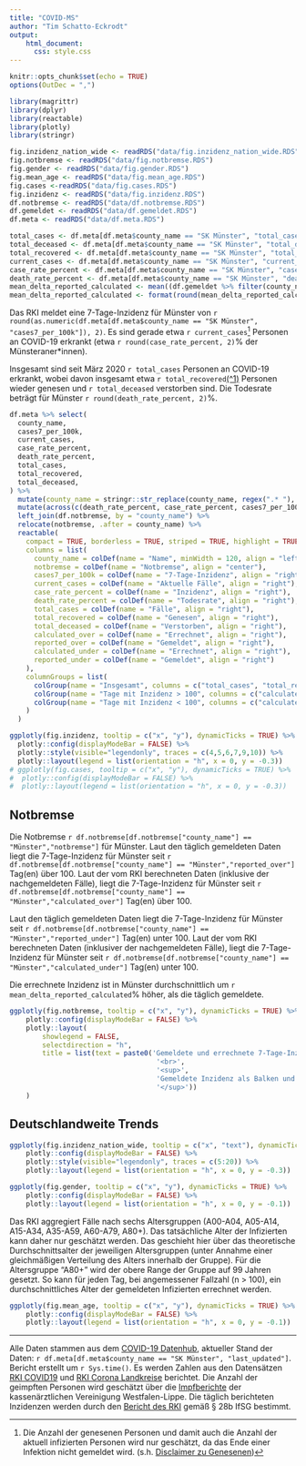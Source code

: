 ```yaml
---
title: "COVID-MS"
author: "Tim Schatto-Eckrodt"
output: 
    html_document:
      css: style.css
---
```


```r
knitr::opts_chunk$set(echo = TRUE)
options(OutDec = ",")

library(magrittr)
library(dplyr)
library(reactable)
library(plotly)
library(stringr)

fig.inzidenz_nation_wide <- readRDS("data/fig.inzidenz_nation_wide.RDS")
fig.notbremse <- readRDS("data/fig.notbremse.RDS")
fig.gender <- readRDS("data/fig.gender.RDS")
fig.mean_age <- readRDS("data/fig.mean_age.RDS")
fig.cases <-readRDS("data/fig.cases.RDS")
fig.inzidenz <- readRDS("data/fig.inzidenz.RDS")
df.notbremse <- readRDS("data/df.notbremse.RDS")
df.gemeldet <- readRDS("data/df.gemeldet.RDS")
df.meta <- readRDS("data/df.meta.RDS")

total_cases <- df.meta[df.meta$county_name == "SK Münster", "total_cases"]
total_deceased <- df.meta[df.meta$county_name == "SK Münster", "total_deceased"]
total_recovered <- df.meta[df.meta$county_name == "SK Münster", "total_recovered"]
current_cases <- df.meta[df.meta$county_name == "SK Münster", "current_cases"]
case_rate_percent <- df.meta[df.meta$county_name == "SK Münster", "case_rate_percent"]
death_rate_percent <- df.meta[df.meta$county_name == "SK Münster", "death_rate_percent"]
mean_delta_reported_calculated <- mean((df.gemeldet %>% filter(county_name == "SK Münster", !is.na(i_reported)) %>% mutate(delta_p = (i_calculated-i_reported)/i_reported))$delta_p)
mean_delta_reported_calculated <- format(round(mean_delta_reported_calculated*100, 2), nsmall = 2)

```

Das RKI meldet eine 7-Tage-Inzidenz für Münster von ```r round(as.numeric(df.meta[df.meta$county_name == "SK Münster", "cases7_per_100k"]), 2)```. Es sind gerade etwa ```r current_cases```[^note_estimated] Personen an COVID-19 erkrankt (etwa ```r round(case_rate_percent, 2)```% der Münsteraner*innen).

Insgesamt sind seit März 2020 ```r total_cases``` Personen an COVID-19 erkrankt, wobei davon insgesamt etwa ```r total_recovered```[\(^1\)](#fn1) Personen wieder genesen und ```r total_deceased``` verstorben sind. Die Todesrate beträgt für Münster ```r round(death_rate_percent, 2)```%.

```r

df.meta %>% select(
  county_name, 
  cases7_per_100k, 
  current_cases,
  case_rate_percent,
  death_rate_percent,
  total_cases, 
  total_recovered, 
  total_deceased,
) %>% 
  mutate(county_name = stringr::str_replace(county_name, regex(".* "), "")) %>% 
  mutate(across(c(death_rate_percent, case_rate_percent, cases7_per_100k), ~ format(round(.x, 2), nsmall = 2))) %>% 
  left_join(df.notbremse, by = "county_name") %>% 
  relocate(notbremse, .after = county_name) %>% 
  reactable(
    compact = TRUE, borderless = TRUE, striped = TRUE, highlight = TRUE,
    columns = list(
      county_name = colDef(name = "Name", minWidth = 120, align = "left"),
      notbremse = colDef(name = "Notbremse", align = "center"),
      cases7_per_100k = colDef(name = "7-Tage-Inzidenz", align = "right"),
      current_cases = colDef(name = "Aktuelle Fälle", align = "right"),
      case_rate_percent = colDef(name = "Inzidenz", align = "right"),
      death_rate_percent = colDef(name = "Todesrate", align = "right"),
      total_cases = colDef(name = "Fälle", align = "right"),
      total_recovered = colDef(name = "Genesen", align = "right"),
      total_deceased = colDef(name = "Verstorben", align = "right"),
      calculated_over = colDef(name = "Errechnet", align = "right"),
      reported_over = colDef(name = "Gemeldet", align = "right"),
      calculated_under = colDef(name = "Errechnet", align = "right"),
      reported_under = colDef(name = "Gemeldet", align = "right")
    ),
    columnGroups = list(
      colGroup(name = "Insgesamt", columns = c("total_cases", "total_recovered", "total_deceased")),
      colGroup(name = "Tage mit Inzidenz > 100", columns = c("calculated_over", "reported_over", "total_deceased")),
      colGroup(name = "Tage mit Inzidenz < 100", columns = c("calculated_under", "reported_under", "total_deceased"))
    )
  )
```

```r
ggplotly(fig.inzidenz, tooltip = c("x", "y"), dynamicTicks = TRUE) %>% 
  plotly::config(displayModeBar = FALSE) %>% 
  plotly::style(visible="legendonly", traces = c(4,5,6,7,9,10)) %>% 
  plotly::layout(legend = list(orientation = "h", x = 0, y = -0.3))
# ggplotly(fig.cases, tooltip = c("x", "y"), dynamicTicks = TRUE) %>% 
#  plotly::config(displayModeBar = FALSE) %>% 
#  plotly::layout(legend = list(orientation = "h", x = 0, y = -0.3))
```

## Notbremse

Die Notbremse ```r df.notbremse[df.notbremse["county_name"] == "Münster","notbremse"]``` für Münster. Laut den täglich gemeldeten Daten liegt die 7-Tage-Inzidenz für Münster seit ```r df.notbremse[df.notbremse["county_name"] == "Münster","reported_over"]``` Tag(en) über 100. Laut der vom RKI berechneten Daten (inklusive der nachgemeldeten Fälle), liegt die 7-Tage-Inzidenz für Münster seit ```r df.notbremse[df.notbremse["county_name"] == "Münster","calculated_over"]``` Tag(en) über 100. 

Laut den täglich gemeldeten Daten liegt die 7-Tage-Inzidenz für Münster seit ```r df.notbremse[df.notbremse["county_name"] == "Münster","reported_under"]``` Tag(en) unter 100. Laut der vom RKI berechneten Daten (inklusiver der nachgemeldeten Fälle), liegt die 7-Tage-Inzidenz für Münster seit ```r df.notbremse[df.notbremse["county_name"] == "Münster","calculated_under"]``` Tag(en) unter 100. 

Die errechnete Inzidenz ist in Münster durchschnittlich um ```r mean_delta_reported_calculated```% höher, als die täglich gemeldete.

```r
ggplotly(fig.notbremse, tooltip = c("x", "y"), dynamicTicks = TRUE) %>% 
    plotly::config(displayModeBar = FALSE) %>% 
    plotly::layout(
        showlegend = FALSE,
        selectdirection = "h",
        title = list(text = paste0('Gemeldete und errechnete 7-Tage-Inzidenz für Münster',
                                    '<br>',
                                    '<sup>',
                                    'Gemeldete Inzidenz als Balken und und errechnete Inzidenz als Rauten',
                                    '</sup>'))
    )
```

## Deutschlandweite Trends

```r
ggplotly(fig.inzidenz_nation_wide, tooltip = c("x", "text"), dynamicTicks = TRUE) %>% 
    plotly::config(displayModeBar = FALSE) %>% 
    plotly::style(visible="legendonly", traces = c(5:20)) %>% 
    plotly::layout(legend = list(orientation = "h", x = 0, y = -0.3))
````

```r
ggplotly(fig.gender, tooltip = c("x", "y"), dynamicTicks = TRUE) %>% 
    plotly::config(displayModeBar = FALSE) %>% 
    plotly::layout(legend = list(orientation = "h", x = 0, y = -0.1))
````
Das RKI aggregiert Fälle nach sechs Altersgruppen (A00-A04, A05-A14, A15-A34, A35-A59, A60-A79, A80+). Das tatsächliche Alter der Infizierten kann daher nur geschätzt werden. Das geschieht hier über das theoretische Durchschnittsalter der jeweiligen Altersgruppen (unter Annahme einer gleichmäßigen Verteilung des Alters innerhalb der Gruppe). Für die Altersgruppe "A80+" wird der obere Range der Gruppe auf 99 Jahren gesetzt. So kann für jeden Tag, bei angemessener Fallzahl (n > 100), ein durchschnittliches Alter der gemeldeten Infizierten errechnet werden.

```r
ggplotly(fig.mean_age, tooltip = c("x", "y"), dynamicTicks = TRUE) %>% 
    plotly::config(displayModeBar = FALSE) %>% 
    plotly::layout(legend = list(orientation = "h", x = 0, y = -0.1))
```

<hr>

Alle Daten stammen aus dem [COVID-19 Datenhub](https://npgeo-corona-npgeo-de.hub.arcgis.com), aktueller Stand der Daten: `r df.meta[df.meta$county_name == "SK Münster", "last_updated"]`. Bericht erstellt um `r Sys.time()`. Es werden Zahlen aus den Datensätzen [RKI COVID19](https://npgeo-corona-npgeo-de.hub.arcgis.com/datasets/dd4580c810204019a7b8eb3e0b329dd6_0) und [RKI Corona Landkreise](https://npgeo-corona-npgeo-de.hub.arcgis.com/datasets/917fc37a709542548cc3be077a786c17_0) berichtet. Die Anzahl der geimpften Personen wird geschätzt über die [Impfberichte](https://www.corona-kvwl.de/praxisinformationen/corona-schutzimpfung/impfberichte) der kassenärztlichen Vereinigung Westfalen-Lippe. Die täglich berichteten Inzidenzen werden durch den [Bericht des RKI](https://www.rki.de/DE/Content/InfAZ/N/Neuartiges_Coronavirus/Daten/Fallzahlen_Kum_Tab.xlsx) gemäß § 28b IfSG bestimmt. 

[^note_estimated]: Die Anzahl der genesenen Personen und damit auch die Anzahl der aktuell infizierten Personen wird nur geschätzt, da das Ende einer Infektion nicht gemeldet wird. (s.h. [Disclaimer zu Genesenen](https://www.arcgis.com/home/item.html?id=f10774f1c63e40168479a1feb6c7ca74))
